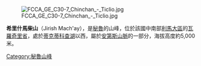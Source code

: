 [[Image:FCCA_GE_C30-7_Chinchan_-_Ticlio.jpg|right]]

{{Coord|11|36|17|S|76|13|1|W|display=title}}

'''希里什馬柴山'''（Jirish Mach'ay），是[[秘魯|秘魯]]的山峰，位於該國中南部[[利馬大區|利馬大區]]的[[瓦羅奇里省|瓦羅奇里省]]，處於[[蒂克蒂科查湖|蒂克蒂科查湖]]以西，屬於[[安第斯山脈|安第斯山脈]]的一部分，海拔高度約5,000米。
 
{{Peru-geo-stub}}
[[Category:秘魯山峰|Category:秘魯山峰]]
